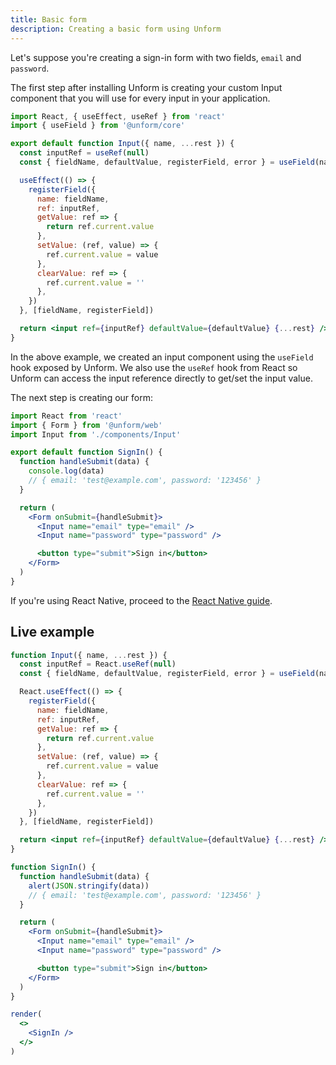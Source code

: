 ```yaml
---
title: Basic form
description: Creating a basic form using Unform
---
```


Let's suppose you're creating a sign-in form with two fields, `email` and
`password`.

The first step after installing Unform is creating your custom Input component
that you will use for every input in your application.

```jsx title=components/Input.js lineNumbers=true
import React, { useEffect, useRef } from 'react'
import { useField } from '@unform/core'

export default function Input({ name, ...rest }) {
  const inputRef = useRef(null)
  const { fieldName, defaultValue, registerField, error } = useField(name)

  useEffect(() => {
    registerField({
      name: fieldName,
      ref: inputRef,
      getValue: ref => {
        return ref.current.value
      },
      setValue: (ref, value) => {
        ref.current.value = value
      },
      clearValue: ref => {
        ref.current.value = ''
      },
    })
  }, [fieldName, registerField])

  return <input ref={inputRef} defaultValue={defaultValue} {...rest} />
}
```

In the above example, we created an input component using the `useField` hook
exposed by Unform. We also use the `useRef` hook from React so Unform can access
the input reference directly to get/set the input value.

The next step is creating our form:

```jsx title=SignIn.js lineNumbers=true
import React from 'react'
import { Form } from '@unform/web'
import Input from './components/Input'

export default function SignIn() {
  function handleSubmit(data) {
    console.log(data)
    // { email: 'test@example.com', password: '123456' }
  }

  return (
    <Form onSubmit={handleSubmit}>
      <Input name="email" type="email" />
      <Input name="password" type="password" />

      <button type="submit">Sign in</button>
    </Form>
  )
}
```

If you're using React Native, proceed to the [React Native guide](/guides/react-native).

## Live example

```jsx live=true
function Input({ name, ...rest }) {
  const inputRef = React.useRef(null)
  const { fieldName, defaultValue, registerField, error } = useField(name)

  React.useEffect(() => {
    registerField({
      name: fieldName,
      ref: inputRef,
      getValue: ref => {
        return ref.current.value
      },
      setValue: (ref, value) => {
        ref.current.value = value
      },
      clearValue: ref => {
        ref.current.value = ''
      },
    })
  }, [fieldName, registerField])

  return <input ref={inputRef} defaultValue={defaultValue} {...rest} />
}

function SignIn() {
  function handleSubmit(data) {
    alert(JSON.stringify(data))
    // { email: 'test@example.com', password: '123456' }
  }

  return (
    <Form onSubmit={handleSubmit}>
      <Input name="email" type="email" />
      <Input name="password" type="password" />

      <button type="submit">Sign in</button>
    </Form>
  )
}

render(
  <>
    <SignIn />
  </>
)
```
